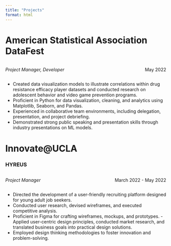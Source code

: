 ```yaml
---
title: "Projects"
format: html
---
```


# American Statistical Association DataFest

::: {style="overflow: hidden;"}
::: {style="float: left;"}
*Project Manager, Developer*
:::

::: {style="float: right;"}
May 2022
:::
:::

-   Created data visualization models to illustrate correlations within drug resistance efficacy player datasets and conducted research on adolescent behavior and video game prevention programs.
-   Proficient in Python for data visualization, cleaning, and analytics using Matplotlib, Seaborn, and Pandas.
-   Experienced in collaborative team environments, including delegation, presentation, and project debriefing.
-   Demonstrated strong public speaking and presentation skills through industry presentations on ML models.

# Innovate\@UCLA

### HYREUS

::: {style="overflow: hidden;"}
::: {style="float: left;"}
*Project Manager*
:::

::: {style="float: right;"}
March 2022 - May 2022
:::
:::

-   Directed the development of a user-friendly recruiting platform designed for young adult job seekers.
-   Conducted user research, devised wireframes, and executed competitive analysis.
-   Proficient in Figma for crafting wireframes, mockups, and prototypes. - Applied user-centric design principles, conducted market research, and translated business goals into practical design solutions.
-   Employed design thinking methodologies to foster innovation and problem-solving.
